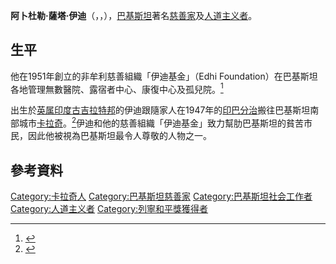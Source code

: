 {{expand|time=2016-08-26T11:49:48+00:00}}
{{Infobox person
|name        = 阿卜杜勒·薩塔·伊迪<br/>Abdul Sattar Edhi<br/>{{Nastaliq|عبدالستار ایدھی}}
|image       = Abdul Sattar Edhi.jpg
|image_size  = 
|alt         = 
|birth_name  = 
|birth_date  = {{Birth date|df=yes|1928|02|28}}<ref name="thenews.com.pk">{{cite web|url=https://www.thenews.com.pk/print/135894-Name-the-new-airport-after-Edhi|title=Name the new airport after Edhi|work=thenews.com.pk|accessdate=22 July 2016|archive-date=2020-09-21|archive-url=https://web.archive.org/web/20200921024929/https://www.thenews.com.pk/print/135894-Name-the-new-airport-after-Edhi|dead-url=no}}</ref>
|birth_place = {{flag|British Raj}}[[班特瓦|班特瓦]]
|death_date  = {{nowrap|{{death date and age|2016|7|8|1928|02|28|df=y}}}}
|death_place = {{PAK}}[[卡拉奇|卡拉奇]]
|death_cause = [[腎功能衰竭|腎功能衰竭]]
|resting_place = 卡拉奇，Edhi Village
|resting_place_coordinates =
|nationality = {{PAK}}
|other_names = Angel of Mercy<ref name="thestar.com">{{cite news|first=Munir|last=Ahmed|url=https://www.thestar.com/news/world/2016/07/08/pakistans-legendary-angel-of-mercy-abdul-edhi-dies-aged-88.html|title=Pakistan’s legendary ‘Angel of Mercy’ Abdul Edhi dies at age 88|work=Toronto Star|date=8 July 2016|accessdate=8 July 2016|archive-date=2021-05-04|archive-url=https://web.archive.org/web/20210504192843/https://www.thestar.com/news/world/2016/07/08/pakistans-legendary-angel-of-mercy-abdul-edhi-dies-aged-88.html|dead-url=no}}</ref><br/>The Richest Poor Man<ref>{{cite web|url=http://tribune.com.pk/story/1092988/the-richest-poor-man/|title=The richest poor man - The Express Tribune|date=28 April 2016|work=tribune.com.pk|accessdate=22 July 2016|archive-date=2021-01-25|archive-url=https://web.archive.org/web/20210125164802/https://tribune.com.pk/story/1092988/the-richest-poor-man|dead-url=no}}</ref><br/>
|ethnicity = Bantva Memon<ref>{{cite news| url=http://www.telegraph.co.uk/news/worldnews/asia/pakistan/8440920/The-day-I-met-Abdul-Sattar-Edhi-a-living-saint.html| work=The Daily Telegraph| title=The day I met Abdul Sattar Edhi, a living saint| date=10 April 2011| accessdate=24 March 2016| archive-date=2018-12-25| archive-url=https://web.archive.org/web/20181225213638/https://www.telegraph.co.uk/news/worldnews/asia/pakistan/8440920/The-day-I-met-Abdul-Sattar-Edhi-a-living-saint.html%20| dead-url=no}}</ref>
|education =
|alma_mater =
|known_for = [[社會工作|社會工作]]<br/>[[簡單生活|簡單生活方式]]<br/>[[人道主义|人道主义]]<ref name="arynews.tv">{{cite web|url=http://arynews.tv/en/social-worker-abdul-sattar-edhi-pass-away/|title=Revered humanitarian Abdul Sattar Edhi passes away|publisher=ARY News|accessdate=8 July 2016|archive-date=2017-09-13|archive-url=https://web.archive.org/web/20170913014745/https://www.arynews.tv/en/social-worker-abdul-sattar-edhi-pass-away/|dead-url=no}}</ref>
|spouse = Bilquis Edhi
|children = Faisal Edhi<br>Kutub Edhi<br>Almas Edhi<br>Kubra Edhi
|parents =
|mother = Ghurba Edhi
|father = Abdul Shakoor Edhi
|awards = [[列寧和平獎|列寧和平獎]] （1988）<br/>Nishan-e-Imtiaz（1989）<br/>Wolf of Bhogio Peace Award（2005）<ref>{{cite web|url=http://tribune.com.pk/story/1138127/abdul-sattar-edhi-life-pictures/|title=Abdul Sattar Edhi: A life in pictures - The Express Tribune|date=9 July 2016|work=tribune.com.pk|accessdate=22 July 2016|archive-date=2021-01-25|archive-url=https://web.archive.org/web/20210125130159/https://tribune.com.pk/story/1138127/abdul-sattar-edhi-life-pictures|dead-url=no}}</ref>
|website ={{Official website|http://www.edhi.org}}
|signature =
|footnotes =
|honorific prefix =  
}}

'''阿卜杜勒·薩塔·伊迪'''（{{lang-ur|'''عبدالستار ایدھی'''}}，{{lang-en|'''Abdul Sattar Edhi'''}}，{{bd|1928年|2月28日|2016年|7月8日|catIdx=E}}），[[巴基斯坦|巴基斯坦]]著名[[慈善|慈善家]]及[[人道主义|人道主义者]]。

==生平==
他在1951年創立的非牟利慈善組織「伊迪基金」（Edhi Foundation）在巴基斯坦各地管理無數醫院、露宿者中心、康復中心及孤兒院。<ref>{{cite web|url=http://www.dawn.com/news/1267583|title=Celebrated humanitarian Abdul Sattar Edhi passes away in Karachi|accessdate=2016-08-26|date=2016-07-09|author=Dawn News|archive-date=2021-01-17|archive-url=https://web.archive.org/web/20210117182010/https://www.dawn.com/news/1267583|dead-url=no}}</ref>

出生於[[英属印度|英属印度]][[古吉拉特邦|古吉拉特邦]]的伊迪跟隨家人在1947年的[[印巴分治|印巴分治]]搬往巴基斯坦南部城市[[卡拉奇|卡拉奇]]。<ref>{{cite web|url=http://www.bbc.com/news/world-asia-36752208|title=Pakistani philanthropist Abdul Sattar Edhi dies aged 88|accessdate=2016-08-26|date=2016-07-09|author=BBC UK|archive-date=2020-11-08|archive-url=https://web.archive.org/web/20201108103548/https://www.bbc.com/news/world-asia-36752208|dead-url=no}}</ref>伊迪和他的慈善組織「伊迪基金」致力幫肋巴基斯坦的貧苦市民，因此他被視為巴基斯坦最令人尊敬的人物之一。

==參考資料==
{{Reflist}}

{{DEFAULTSORT: Edhi, Abdul Sattar}}
[[Category:卡拉奇人|Category:卡拉奇人]]
[[Category:巴基斯坦慈善家|Category:巴基斯坦慈善家]]
[[Category:巴基斯坦社会工作者|Category:巴基斯坦社会工作者]]
[[Category:人道主义者|Category:人道主义者]]
[[Category:列寧和平獎獲得者|Category:列寧和平獎獲得者]]